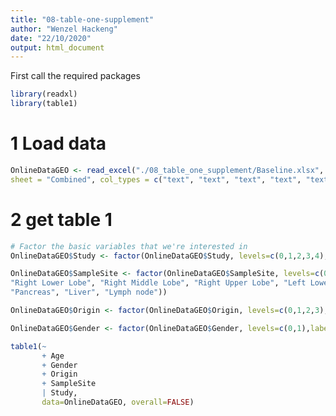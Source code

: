 ```yaml
---
title: "08-table-one-supplement"
author: "Wenzel Hackeng"
date: "22/10/2020"
output: html_document
---
```


First call the required packages 
```r
library(readxl)
library(table1)
```

# 1 Load data
```r
OnlineDataGEO <- read_excel("./08_table_one_supplement/Baseline.xlsx",
sheet = "Combined", col_types = c("text", "text", "text", "text", "text", "numeric"), na = "999")
```

# 2 get table 1
```r
# Factor the basic variables that we're interested in
OnlineDataGEO$Study <- factor(OnlineDataGEO$Study, levels=c(0,1,2,3,4),labels=c("Karpathakis et al.","Laddha et al.", "Chan et al.", "Hackeng et al.", "Additional case series"))

OnlineDataGEO$SampleSite <- factor(OnlineDataGEO$SampleSite, levels=c(0,1,2,3,4,5,6,7,8,9,10,11),labels=c("Ileum","Terminal Ileum", "Ileocaecal",
"Right Lower Lobe", "Right Middle Lobe", "Right Upper Lobe", "Left Lower Lobe" , "Lingula", "Left Upper Lobe",
"Pancreas", "Liver", "Lymph node"))

OnlineDataGEO$Origin <- factor(OnlineDataGEO$Origin, levels=c(0,1,2,3),labels=c("Ileum","Lung", "Pancreas","Unknown Primary"))

OnlineDataGEO$Gender <- factor(OnlineDataGEO$Gender, levels=c(0,1),labels=c("Male","Female"))

table1(~ 
       + Age
       + Gender
       + Origin
       + SampleSite
       | Study,
       data=OnlineDataGEO, overall=FALSE)


```

